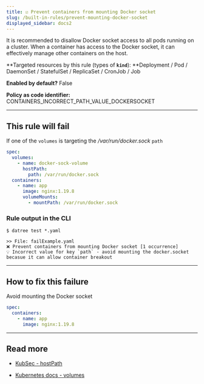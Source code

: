 ```yaml
---
title: ☑️ Prevent containers from mounting Docker socket
slug: /built-in-rules/prevent-mounting-docker-socket
displayed_sidebar: docs2
---
```


It is recommended to disallow Docker socket access to all pods running on a cluster. When a container has access to the Docker socket, it can effectively manage other containers on the host.

**Targeted resources by this rule (types of **`kind`**): **Deployment / Pod / DaemonSet / StatefulSet / ReplicaSet / CronJob / Job

**Enabled by default?** False

**Policy as code identifier:** CONTAINERS_INCORRECT_PATH_VALUE_DOCKERSOCKET

---

## This rule will fail

If one of the `volumes` is targeting the _/var/run/docker.sock_ `path`

```yaml
spec:
  volumes:
    - name: docker-sock-volume
      hostPath:
        path: /var/run/docker.sock
  containers:
    - name: app
      image: nginx:1.19.8
      volumeMounts:
        - mountPath: /var/run/docker.sock
```

### Rule output in the CLI

```terminal
$ datree test *.yaml

>> File: failExample.yaml
❌ Prevent containers from mounting Docker socket [1 occurrence]
💡 Incorrect value for key `path` - avoid mounting the docker.socket becasue it can allow container breakout
```

---

## How to fix this failure

Avoid mounting the Docker socket

```yaml
spec:
  containers:
    - name: app
      image: nginx:1.19.8
```

---

## Read more

- [KubSec - hostPath](https://kubesec.io/basics/spec-volumes-hostpath-path-var-run-docker-sock/)

- [Kubernetes docs - volumes](https://kubernetes.io/docs/concepts/storage/volumes/)
